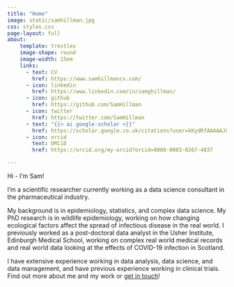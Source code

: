 ```yaml
---
title: "Home"
image: static/samhillman.jpg
css: styles.css
page-layout: full
about:
    template: trestles
    image-shape: round
    image-width: 15em
    links:
      - text: CV
        href: https://www.samhillmancv.com/
      - icon: linkedin
        href: https://www.linkedin.com/in/samghillman/
      - icon: github
        href: https://github.com/SamHillman
      - icon: twitter
        href: https://twitter.com/SamHillman
      - text: "{{< ai google-scholar >}}"      
        href: https://scholar.google.co.uk/citations?user=kKydRfAAAAAJ&hl=en
      - icon: orcid
        text: ORCiD
        href: https://orcid.org/my-orcid?orcid=0000-0003-0267-4837

---
```


Hi - I'm Sam! 

I'm a scientific researcher currently working as a data science consultant in the pharmaceutical industry. 

My background is in epidemiology, statistics, and complex data science. My PhD research is in wildlife epidemiology, working on how changing ecological factors affect the spread of infectious disease in the real world. I previously worked as a post-doctoral data analyst in the Usher Institute, Edinburgh Medical School, working on complex real world medical records and real world data looking at the effects of COVID-19 infection in Scotland.

I have extensive experience working in data analysis, data science, and data management, and have previous experience working in clinical trials. Find out more about me and my work or [get in touch](contact.qmd)!


 